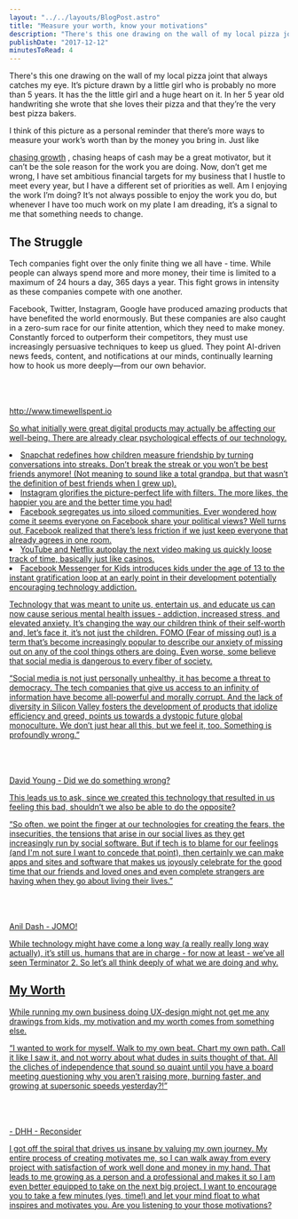 ```yaml
---
layout: "../../layouts/BlogPost.astro"
title: "Measure your worth, know your motivations"
description: "There's this one drawing on the wall of my local pizza joint that always catches my eye. It’s picture drawn by a little girl who is probably no more than 5 years. It has the the little girl and a huge heart on it. In her 5 year old handwriting she wrote that she loves their pizza and that they’re the very best pizza bakers.\n\n\nI think of this picture as a personal reminder that there’s more ways to measure your work’s worth than by the money you bring in. Just like chasing growth, chasing heaps o"
publishDate: "2017-12-12"
minutesToRead: 4
---
```


<p>There's this one drawing on the wall of my local pizza joint that always catches my eye. It’s picture drawn by a little girl who is probably no more than 5 years. It has the the little girl and a huge heart on it. In her 5 year old handwriting she wrote that she loves their pizza and that they’re the very best pizza bakers.</p>
<MDXImage src="/images/pizza.webp" alt="and that theyre the very best pizza bakers - Pizza" width={1600} height={1375} />
<p>I think of this picture as a personal reminder that there’s more ways to measure your work’s worth than by the money you bring in. Just like </p>
<a href="https://antonsten.com/chasinggrowth/?ref="antonsten".com">chasing growth</a>
 , chasing heaps of cash may be a great motivator, but it can’t be the sole reason for the work you are doing. Now, don’t get me wrong, I have set ambitious financial targets for my business that I hustle to meet every year, but I have a different set of priorities as well. Am I enjoying the work I’m doing? It’s not always possible to enjoy the work you do, but whenever I have too much work on my plate I am dreading, it’s a signal to me that something needs to change.</p>
<h2 id="the-struggle">The Struggle</h>
</h2>
<p>Tech companies fight over the only finite thing we all have - time. While people can always spend more and more money, their time is limited to a maximum of 24 hours a day, 365 days a year. This fight grows in intensity as these companies compete with one another.</p>
<div class="blockquote">
</div>
<div>
<p>Facebook, Twitter, Instagram, Google have produced amazing products that have benefited the world enormously. But these companies are also caught in a zero-sum race for our finite attention, which they need to make money. Constantly forced to outperform their competitors, they must use increasingly persuasive techniques to keep us glued. They point AI-driven news feeds, content, and notifications at our minds, continually learning how to hook us more deeply—from our own behavior. </p>
<br>
<br>
</br>
<a href="http://www.timewellspent.io/?ref="antonsten".com">http://www.timewellspent.io 
<p>So what initially were great digital products may actually be affecting our well-being. There are already clear psychological effects of our technology.</p>
<ul>
</ul>
<li>Snapchat redefines how children measure friendship by turning conversations into streaks. Don’t break the streak or you won’t be best friends anymore! (Not meaning to sound like a total grandpa, but that wasn’t the definition of best friends when I grew up).</li>
<li>Instagram glorifies the picture-perfect life with filters. The more likes, the happier you are and the better time you had!</l>
</li>
<li>Facebook segregates us into siloed communities. Ever wondered how come it seems everyone on Facebook share your political views? Well turns out, Facebook realized that there’s less friction if we just keep everyone that already agrees in one room.</l>
</li>
<li>YouTube and Netflix autoplay the next video making us quickly loose track of time, basically just like casinos.</l>
</li>
<li>Facebook Messenger for Kids introduces kids under the age of 13 to the instant gratification loop at an early point in their development potentially encouraging technology addiction. </li>
<p>Technology that was meant to unite us, entertain us, and educate us can now cause serious mental health issues - addiction, increased stress, and elevated anxiety. It’s changing the way our children think of their self-worth and, let’s face it, it’s not just the children. FOMO (Fear of missing out) is a term that’s become increasingly popular to describe our anxiety of missing out on any of the cool things others are doing. Even worse, some believe that social media is dangerous to every fiber of society.</p>
<div class="blockquote">
</div>
<div>
<p>“Social media is not just personally unhealthy, it has become a threat to democracy. The tech companies that give us access to an infinity of information have become all-powerful and morally corrupt. And the lack of diversity in Silicon Valley fosters the development of products that idolize efficiency and greed, points us towards a dystopic future global monoculture. We don’t just hear all this, but we feel it, too. Something is profoundly wrong.” </p>
<br>
<br>
</br>
<a href="https://medium.com/inventing-interactive/did-we-do-something-wrong-9631694429ca?ref="antonsten".com">David Young - Did we do something wrong? 
<p>This leads us to ask, since we created this technology that resulted in us feeling this bad, shouldn’t we also be able to do the opposite?</p>
<div class="blockquote">
</div>
<div>
<p>“So often, we point the finger at our technologies for creating the fears, the insecurities, the tensions that arise in our social lives as they get increasingly run by social software. But if tech is to blame for our feelings (and I'm not sure I want to concede that point), then certainly we can make apps and sites and software that makes us joyously celebrate for the good time that our friends and loved ones and even complete strangers are having when they go about living their lives.” </p>
<br>
<br>
</br>
<a href="http://anildash.com/2012/07/jomo.html?ref="antonsten".com">Anil Dash - JOMO! 
<p>While technology might have come a long way (a really really long way actually), it’s still us, humans that are in charge - for now at least - we’ve all seen Terminator 2. So let’s all think deeply of what we are doing and why.</p>
<h2 id="my-worth">My Worth</h>
</h2>
<p>While running my own business doing UX-design might not get me any drawings from kids, my motivation and my worth comes from something else.</p>
<div class="blockquote">
</div>
<div>
<p>“I wanted to work for myself. Walk to my own beat. Chart my own path. Call it like I saw it, and not worry about what dudes in suits thought of that. All the cliches of independence that sound so quaint until you have a board meeting questioning why you aren’t raising more, burning faster, and growing at supersonic speeds yesterday?!” </p>
<br>
<br>
</br>
<a href="https://m.signalvnoise.com/reconsider-41adf356857f?ref="antonsten".com">- DHH - Reconsider 
<p>I got off the spiral that drives us insane by valuing my own journey. My entire process of creating motivates me, so I can walk away from every project with satisfaction of work well done and money in my hand. That leads to me growing as a person and a professional and makes it so I am even better equipped to take on the next big project. I want to encourage you to take a few minutes (yes, time!) and let your mind float to what inspires and motivates you. Are you listening to your those motivations?</p>

